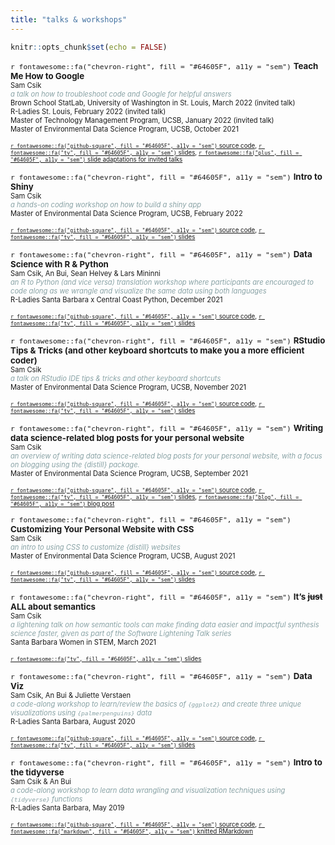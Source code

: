 ```yaml
---
title: "talks & workshops"
---
```


```r
knitr::opts_chunk$set(echo = FALSE)
```

<span style = 'font-size:95%;'>`r fontawesome::fa("chevron-right", fill = "#64605F", a11y = "sem")` **Teach Me How to Google**</span>  
<span style = 'font-size:80%;'>Sam Csik</span>  
<span style = 'font-size:80%; color:#88a2a5;'>*a talk on how to troubleshoot code and Google for helpful answers*</span>  
<span style = 'font-size:80%;'>Brown School StatLab, University of Washington in St. Louis, March 2022 (invited talk)</span>  
<span style = 'font-size:80%;'>R-Ladies St. Louis, February 2022 (invited talk)</span>  
<span style = 'font-size:80%;'>Master of Technology Management Program, UCSB, January 2022 (invited talk)</span>  
<span style = 'font-size:80%;'>Master of Environmental Data Science Program, UCSB, October 2021</span>

<span style = 'font-size:70%;'>[`r fontawesome::fa("github-square", fill = "#64605F", a11y = "sem")` source code](https://github.com/UCSB-MEDS/teach-me-how-to-google), [`r fontawesome::fa("tv", fill = "#64605F", a11y = "sem")` slides](https://ucsb-meds.github.io/teach-me-how-to-google/#1), [`r fontawesome::fa("plus", fill = "#64605F", a11y = "sem")` slide adaptations for invited talks](https://samanthacsik.github.io/teach-me-how-to-google/)</span>

<span style = 'font-size:95%;'>`r fontawesome::fa("chevron-right", fill = "#64605F", a11y = "sem")` **Intro to Shiny**</span>  
<span style = 'font-size:80%;'>Sam Csik</span>  
<span style = 'font-size:80%; color:#88a2a5;'>*a hands-on coding workshop on how to build a shiny app*</span>  
<span style = 'font-size:80%;'>Master of Environmental Data Science Program, UCSB, February 2022</span>

<span style = 'font-size:70%;'>[`r fontawesome::fa("github-square", fill = "#64605F", a11y = "sem")` source code](https://github.com/UCSB-MEDS/shiny-workshop), [`r fontawesome::fa("tv", fill = "#64605F", a11y = "sem")` slides](https://ucsb-meds.github.io/shiny-workshop/#1)

<span style = 'font-size:95%;'>`r fontawesome::fa("chevron-right", fill = "#64605F", a11y = "sem")` **Data Science with R & Python**</span>  
<span style = 'font-size:80%;'>Sam Csik, An Bui, Sean Helvey & Lars Mininni</span>  
<span style = 'font-size:80%; color:#88a2a5;'>*an R to Python (and vice versa) translation workshop where participants are encouraged to code along as we wrangle and visualize the same data using both languages*</span>  
<span style = 'font-size:80%;'>R-Ladies Santa Barbara x Central Coast Python, December 2021</span>  

<span style = 'font-size:70%;'>[`r fontawesome::fa("github-square", fill = "#64605F", a11y = "sem")` source code](https://github.com/samanthacsik/RLadiesSB-RvsPython), [`r fontawesome::fa("tv", fill = "#64605F", a11y = "sem")` slides](https://docs.google.com/presentation/d/1jXb8wbcP2f7flSfLMoX2gui70G67XRjftJRMLselOlE/edit?usp=sharing)</span>

<span style = 'font-size:95%;'>`r fontawesome::fa("chevron-right", fill = "#64605F", a11y = "sem")` **RStudio Tips & Tricks (and other keyboard shortcuts to make you a more efficient coder)**</span>  
<span style = 'font-size:80%;'>Sam Csik</span>  
<span style = 'font-size:80%; color:#88a2a5;'>*a talk on RStudio IDE tips & tricks and other keyboard shortcuts*</span>  
<span style = 'font-size:80%;'>Master of Environmental Data Science Program, UCSB, November 2021</span>

<span style = 'font-size:70%;'>[`r fontawesome::fa("github-square", fill = "#64605F", a11y = "sem")` source code](https://github.com/UCSB-MEDS/R-tips-and-tricks), [`r fontawesome::fa("tv", fill = "#64605F", a11y = "sem")` slides](https://ucsb-meds.github.io/R-tips-and-tricks/#1)</span>

<span style = 'font-size:95%;'>`r fontawesome::fa("chevron-right", fill = "#64605F", a11y = "sem")` **Writing data science-related blog posts for your personal website**</span>  
<span style = 'font-size:80%;'>Sam Csik</span>  
<span style = 'font-size:80%; color:#88a2a5;'>*an overview of writing data science-related blog posts for your personal website, with a focus on blogging using the {distill} package.*</span>  
<span style = 'font-size:80%;'>Master of Environmental Data Science Program, UCSB, September 2021</span>

<span style = 'font-size:70%;'>[`r fontawesome::fa("github-square", fill = "#64605F", a11y = "sem")` source code](https://github.com/UCSB-MEDS/writing-blogposts), [`r fontawesome::fa("tv", fill = "#64605F", a11y = "sem")` slides](https://ucsb-meds.github.io/writing-blogposts/#1), [`r fontawesome::fa("blog", fill = "#64605F", a11y = "sem")` blog post](https://samanthacsik.github.io/posts/2021-09-21-my-first-test-post/)</span>

<span style = 'font-size:95%;'>`r fontawesome::fa("chevron-right", fill = "#64605F", a11y = "sem")` **Customizing Your Personal Website with CSS**</span>  
<span style = 'font-size:80%;'>Sam Csik</span>  
<span style = 'font-size:80%; color:#88a2a5;'>*an intro to using CSS to customize {distill} websites*</span>   
<span style = 'font-size:80%;'>Master of Environmental Data Science Program, UCSB, August 2021</span>

<span style = 'font-size:70%;'>[`r fontawesome::fa("github-square", fill = "#64605F", a11y = "sem")` source code](https://github.com/UCSB-MEDS/customizing-websites-css), [`r fontawesome::fa("tv", fill = "#64605F", a11y = "sem")` slides](https://ucsb-meds.github.io/customizing-websites-css/#1)</span>

<span style = 'font-size:95%;'>`r fontawesome::fa("chevron-right", fill = "#64605F", a11y = "sem")` **It's ~~just~~ ALL about semantics**</span>  
<span style = 'font-size:80%;'>Sam Csik</span>  
<span style = 'font-size:80%; color:#88a2a5;'>*a lightening talk on how semantic tools can make finding data easier and impactful synthesis science faster, given as part of the Software Lightening Talk series*</span>   
<span style = 'font-size:80%;'>Santa Barbara Women in STEM, March 2021</span>

<span style = 'font-size:70%;'>[`r fontawesome::fa("tv", fill = "#64605F", a11y = "sem")` slides](https://docs.google.com/presentation/d/10HNe2u-QrtPOTk1G9FdmtBy779HmVlrNC2Nk_-YWEXc/edit?usp=sharing)</span>

<span style = 'font-size:95%;'>`r fontawesome::fa("chevron-right", fill = "#64605F", a11y = "sem")` **Data Viz**</span>  
<span style = 'font-size:80%;'>Sam Csik, An Bui & Juliette Verstaen</span>   
<span style = 'font-size:80%; color:#88a2a5;'>*a code-along workshop to learn/review the basics of `{ggplot2}` and create three unique visualizations using `{palmerpenguins}` data*</span>   
<span style = 'font-size:80%;'>R-Ladies Santa Barbara, August 2020</span>

<span style = 'font-size:70%;'>[`r fontawesome::fa("github-square", fill = "#64605F", a11y = "sem")` source code](https://github.com/j-verstaen/RLadiesSB-Data-Viz-Pt1), [`r fontawesome::fa("tv", fill = "#64605F", a11y = "sem")` slides](https://docs.google.com/presentation/d/1sU2H89F5e409WpYilRqYAqu7DdXSAivccEa4y44xZ7c/edit?usp=sharing)</span>

<span style = 'font-size:95%;'>`r fontawesome::fa("chevron-right", fill = "#64605F", a11y = "sem")` **Intro to the tidyverse**</span>  
<span style = 'font-size:80%;'>Sam Csik & An Bui</span>   
<span style = 'font-size:80%; color:#88a2a5;'>*a code-along workshop to learn data wrangling and visualization techniques using `{tidyverse}` functions*</span>   
<span style = 'font-size:80%;'>R-Ladies Santa Barbara, May 2019</span>

<span style = 'font-size:70%;'>[`r fontawesome::fa("github-square", fill = "#64605F", a11y = "sem")` source code](https://github.com/samanthacsik/Intro-to-the-Tidyverse), [`r fontawesome::fa("markdown", fill = "#64605F", a11y = "sem")` knitted RMarkdown](https://rpubs.com/scsik/RladiesSB-intro-to-the-tidyverse)</span>
